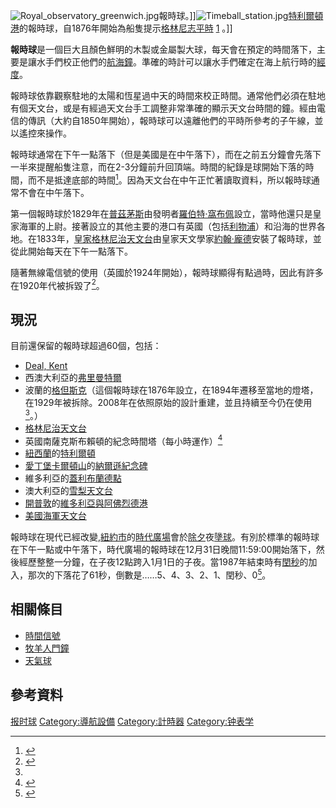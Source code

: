[[File:Royal_observatory_greenwich.jpg|thumb]]報時球。]][[File:Timeball_station.jpg|thumb]][[特利爾頓|特利爾頓港]]的報時球，自1876年開始為船隻提示[[格林尼志平時|格林尼志平時]] [http://travel.yahoo.com/p-travelguide-2756733-lyttelton_timeball_station_christchurch-i?action=describe] {{Wayback|url=http://travel.yahoo.com/p-travelguide-2756733-lyttelton_timeball_station_christchurch-i?action=describe |date=20130310000827 }}。]]

'''報時球'''是一個巨大且顏色鮮明的木製或金屬製大球，每天會在預定的時間落下，主要是讓水手們校正他們的[[航海鐘|航海鐘]]。準確的時計可以讓水手們確定在海上航行時的[[經度|經度]]。

報時球依靠觀察駐地的太陽和恆星過中天的時間來校正時間。通常他們必須在駐地有個天文台，或是有經過天文台手工調整非常準確的顯示天文台時間的鐘。經由電信的傳訊（大約自1850年開始），報時球可以遠離他們的平時所參考的子午線，並以遙控來操作。

報時球通常在下午一點落下（但是美國是在中午落下），而在之前五分鐘會先落下一半來提醒船隻注意，而在2-3分鐘前升回頂端。時間的紀錄是球開始下落的時間，而不是抵達底部的時間<ref>{{cite web|url=http://dealtimeball.tripod.com/id1.html|title=Deal Timeball Tower: The Ball Drop|accessdate=4 January 2009|archive-url=https://web.archive.org/web/20080821014240/http://dealtimeball.tripod.com/id1.html|archive-date=2008-08-21|dead-url=yes}}</ref>。因為天文台在中午正忙著讀取資料，所以報時球通常不會在中午落下。

第一個報時球於1829年在[[普茲茅斯|普茲茅斯]]由發明者[[羅伯特·窩布佩|羅伯特·窩布佩]]設立，當時他還只是皇家海軍的上尉。接著設立的其他主要的港口有英國（包括[[利物浦|利物浦]]）和沿海的世界各地。在1833年，[[皇家格林尼治天文台|皇家格林尼治天文台]]由皇家天文學家[[約翰·龐德_(天文學家)|約翰·龐德]]安裝了報時球，並從此開始每天在下午一點落下。

隨著無線電信號的使用（英國於1924年開始），報時球顯得有點過時，因此有許多在1920年代被拆毀了<ref name="Gdańsk">{{cite web|url=http://latarnia.gda.pl/en/index.php?go=kula,czasu|title=The Gdańsk Nowy Port Lighthouse and Time Ball|accessdate=4 January 2009|archive-date=2012-02-13|archive-url=https://web.archive.org/web/20120213162503/http://latarnia.gda.pl/en/index.php?go=kula,czasu|dead-url=no}}</ref>。

== 現況 ==

目前還保留的報時球超過60個，包括：

* [[Deal_Timeball|Deal, Kent]]
* 西澳大利亞的[[弗里曼特爾|弗里曼特爾]]
* 波蘭的[[格但斯克|格但斯克]]（這個報時球在1876年設立，在1894年遷移至當地的燈塔，在1929年被拆除。2008年在依照原始的設計重建，並且持續至今仍在使用<ref name="Gdańsk" />。）
* [[格林尼治天文台|格林尼治天文台]]
* 英國南薩克斯布賴頓的紀念時間塔（每小時運作）<ref>{{cite web|url=http://www.mybrightonandhove.org.uk/category_id__964_path__0p115p189p.aspx|title=My Brighton and Hove|accessdate=2 January 2009|archive-date=2016-03-31|archive-url=https://web.archive.org/web/20160331193449/http://mybrightonandhove.org.uk/category_id__964_path__0p115p189p.aspx|dead-url=no}}</ref>
* [[紐西蘭|紐西蘭]]的[[特利爾頓|特利爾頓]]
* [[愛丁堡|愛丁堡]][[卡爾頓山|卡爾頓山]]的[[納爾遜紀念碑|納爾遜紀念碑]]
* 維多利亞的[[蓋利布蘭德點|蓋利布蘭德點]]
* 澳大利亞的[[雪梨天文台|雪梨天文台]]
* [[開普敦|開普敦]]的[[維多利亞與阿佛烈德港|維多利亞與阿佛烈德港]]
* [[美國海軍天文台|美國海軍天文台]]

報時球在現代已經改變,[[紐約市|紐約市]]的[[時報廣場|時代廣場]]會於[[除夕|除夕]]夜[[時代廣場球|墬球]]。有別於標準的報時球在下午一點或中午落下，時代廣場的報時球在12月31日晚間11:59:00開始落下，然後經歷整整一分鐘，在子夜12點跨入1月1日的子夜。當1987年結束時有[[閏秒|閏秒]]的加入，那次的下落花了61秒，倒數是……5、4、3、2、1、閏秒、0<ref>{{cite news |first=Robert D. |last=McFadden |title='88 Countdown: 3, 2, 1, Leap Second, 0 |url=http://query.nytimes.com/gst/fullpage.html?res=9B0DE1DC1139F93AA15751C1A961948260 |work=[[New_York_Times|New York Times]] |date=1987-12-31 |accessdate=2009-01-02 |archive-date=2008-04-18 |archive-url=https://web.archive.org/web/20080418035932/http://query.nytimes.com/gst/fullpage.html?res=9B0DE1DC1139F93AA15751C1A961948260 |dead-url=no }}</ref>。

== 相關條目 ==
* [[時間信號|時間信號]]
* [[牧羊人門鐘|牧羊人門鐘]]
* [[天氣球|天氣球]]

== 參考資料 ==
{{reflist}}
[[Category:报时球|]]
[[Category:導航設備|Category:導航設備]]
[[Category:計時器|Category:計時器]]
[[Category:钟表学|Category:钟表学]]